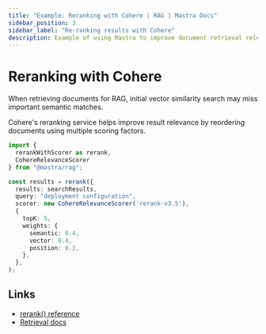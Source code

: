 ```yaml
---
title: "Example: Reranking with Cohere | RAG | Mastra Docs"
sidebar_position: 3
sidebar_label: "Re-ranking results with Cohere"
description: Example of using Mastra to improve document retrieval relevance with Cohere's reranking service.
---
```


# Reranking with Cohere

When retrieving documents for RAG, initial vector similarity search may miss important semantic matches.

Cohere's reranking service helps improve result relevance by reordering documents using multiple scoring factors.

```typescript
import { 
  rerankWithScorer as rerank, 
  CohereRelevanceScorer 
} from "@mastra/rag";

const results = rerank({
  results: searchResults,
  query: "deployment configuration",
  scorer: new CohereRelevanceScorer('rerank-v3.5'),
  {
    topK: 5,
    weights: {
      semantic: 0.4,
      vector: 0.4,
      position: 0.2,
    },
  },
);
```

## Links

- [rerank() reference](/reference/rag/rerankWithScorer)
- [Retrieval docs](/reference/rag/retrieval)
